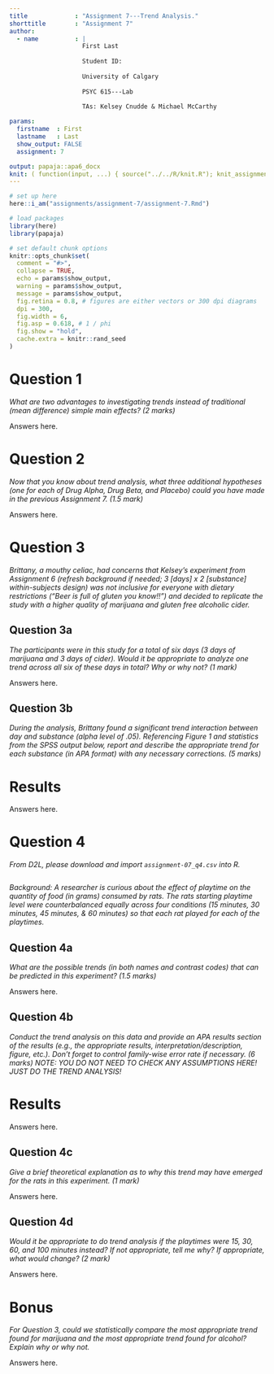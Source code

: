 ```yaml
---
title             : "Assignment 7---Trend Analysis."
shorttitle        : "Assignment 7"
author: 
  - name          : |
                    First Last
                    
                    Student ID: 
                    
                    University of Calgary
                    
                    PSYC 615---Lab
                    
                    TAs: Kelsey Cnudde & Michael McCarthy

params:
  firstname  : First
  lastname   : Last
  show_output: FALSE
  assignment: 7

output: papaja::apa6_docx
knit: ( function(input, ...) { source("../../R/knit.R"); knit_assignment(input, ...) })
---
```


```r
# set up here
here::i_am("assignments/assignment-7/assignment-7.Rmd")

# load packages
library(here)
library(papaja)

# set default chunk options
knitr::opts_chunk$set(
  comment = "#>",
  collapse = TRUE,
  echo = params$show_output,
  warning = params$show_output,
  message = params$show_output,
  fig.retina = 0.8, # figures are either vectors or 300 dpi diagrams
  dpi = 300,
  fig.width = 6,
  fig.asp = 0.618, # 1 / phi
  fig.show = "hold",
  cache.extra = knitr::rand_seed
)
```

# Question 1

*What are two advantages to investigating trends instead of traditional (mean difference) simple main effects? (2 marks)*

Answers here.

\newpage

# Question 2

*Now that you know about trend analysis, what three additional hypotheses (one for each of Drug Alpha, Drug Beta, and Placebo) could you have made in the previous Assignment 7. (1.5 mark)*

Answers here.

\newpage

# Question 3

*Brittany, a mouthy celiac, had concerns that Kelsey’s experiment from Assignment 6 (refresh background if needed; 3 [days] x 2 [substance] within-subjects design) was not inclusive for everyone with dietary restrictions (“Beer is full of gluten you know!!”) and decided to replicate the study with a higher quality of marijuana and gluten free alcoholic cider.*

## Question 3a

*The participants were in this study for a total of six days (3 days of marijuana and 3 days of cider). Would it be appropriate to analyze one trend across all six of these days in total? Why or why not? (1 mark)*

Answers here.

\newpage

## Question 3b

*During the analysis, Brittany found a significant trend interaction between day and substance (alpha level of .05). Referencing Figure 1 and statistics from the SPSS output below, report and describe the appropriate trend for each substance (in APA format) with any necessary corrections. (5 marks)*

# Results

Answers here.

\newpage

# Question 4

*From D2L, please download and import `assignment-07_q4.csv` into R.*

```r

```

*Background: A researcher is curious about the effect of playtime on the quantity of food (in grams) consumed by rats. The rats starting playtime level were counterbalanced equally across four conditions (15 minutes, 30 minutes, 45 minutes, & 60 minutes) so that each rat played for each of the playtimes.*

## Question 4a

*What are the possible trends (in both names and contrast codes) that can be predicted in this experiment? (1.5 marks)*

Answers here.

\newpage

## Question 4b

*Conduct the trend analysis on this data and provide an APA results section of the results (e.g., the appropriate results, interpretation/description, figure, etc.). Don’t forget to control family-wise error rate if necessary. (6 marks) NOTE: YOU DO NOT NEED TO CHECK ANY ASSUMPTIONS HERE! JUST DO THE TREND ANALYSIS!*

# Results

Answers here.

\newpage

## Question 4c

*Give a brief theoretical explanation as to why this trend may have emerged for the rats in this experiment. (1 mark)*

Answers here.

\newpage

## Question 4d

*Would it be appropriate to do trend analysis if the playtimes were 15, 30, 60, and 100 minutes instead? If not appropriate, tell me why? If appropriate, what would change? (2 mark)*

Answers here.

\newpage

# Bonus

*For Question 3, could we statistically compare the most appropriate trend found for marijuana and the most appropriate trend found for alcohol? Explain why or why not.*

Answers here.
